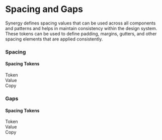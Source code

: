 
<Meta title="Synergy Design System/Spacing"/>

# Spacing and Gaps

Synergy defines spacing values that can be used across all components and patterns and helps in maintain consistency within the design system. These tokens can be used to define padding, margins, gutters, and other spacing elements that are applied consistently.

### Spacing
<Story of={SpacingStories.Spacing}/>

#### Spacing Tokens

<div className="table token">
  <div>
    <div>Token</div>
    <div>Value</div>
    <div>Copy</div>
  </div>
  <TokenList tokens={theme.semantic.spacing.around.component} prefix="--sds-semantic-spacing-around-component"></TokenList>
</div>

### Gaps
<Story of={SpacingStories.Gaps}/>

#### Spacing Tokens

<div className="table token">
  <div>
    <div>Token</div>
    <div>Value</div>
    <div>Copy</div>
  </div>
  <TokenList tokens={theme.semantic.spacing.gap.component} prefix="--sds-semantic-spacing-gap-component"></TokenList>
</div>
